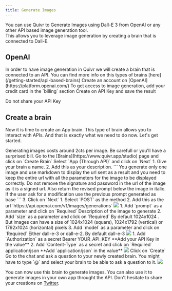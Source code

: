 ---
title: Generate Images
---

You can use Quivr to Generate Images using Dall-E 3 from OpenAI or any other API based image generation tool.  
This allows you to leverage image generation by creating a brain that is connected to Dall-E.

## OpenAI

<Info>
  In order to have image generation in Quivr we will create a brain that is
  connected to an API. You can find more info on this types of brains
  [here](/getting-started/api-based-brains)
</Info>

<Steps>
  <Step title="Create OpenAI Account">
    Create an account on [OpenAI](https://platform.openai.com/)
  </Step>
  <Step title="Credit Card">
    To get access to image generation, add your credit card in the `billing`
    section
  </Step>
  <Step title="Create API Key">Create on API Key and save the result</Step>
</Steps>

<Warning>Do not share your API Key</Warning>

## Create a brain

Now it is time to create an App brain. This type of brain allows you to interact with APIs. And that is exactly what we need to do now. Let's get started.

<Warning>
  Generating images costs around 2cts per image. Be carefull or you'll have a
  surprised bill.
</Warning>

<Steps>
  <Step title="Create a new Brain">
    Go to the [Brains](https://www.quivr.app/studio) page and click on `Create
    Brain`
  </Step>
  <Step title="Choose App Brain">
    Select `App (Through API)` and click on `Next`
  </Step>
  <Step title="Name & Prompt">
    1. Give your brain a name. 2. Add this as your description. ``` You generate
    only one image and use markdown to display the url sent as a result and you
    need to keep the entire url with all the parameters for the image to be
    displayed correctly. Do not remove the signature and password in the url of
    the image as it is a signed url. Also return the revised prompt below the
    image in italic. If the user ask for a modification use the previous prompt
    generated as base ``` 3. Click on `Next`
  </Step>
  <Step title="URL">
    1. Select `POST` as the method 2. Add this as the url
    `https://api.openai.com/v1/images/generations`
    <img src="/images/openai-brain-url.png" />
  </Step>
  <Step title="Parameters">
    1. Add `prompt` as a parameter and click on `Required`
    <ParamField path="prompt" type="string">
      Description of the image to generate
    </ParamField>
    2. Add `size` as a parameter and click on `Required`
    <ParamField path="size" type="string">
      By default 1024x1024 . But images can have a size of 1024x1024 (square),
      1024x1792 (vertical) or 1792x1024 (horizontal) pixels
    </ParamField>
    3. Add `model` as a parameter and click on `Required`
    <ParamField path="model" type="string">
      Either dall-e-3 or dall-e-2. By default dall-e-3
    </ParamField>
    <img src="/images/openai-brain-params.png" />
  </Step>
  <Step title="Secrets">
    1. Add `Authorization` as a secret
    <ParamField path="Authorization" type="string">
      Bearer YOUR_API_KEY
    </ParamField>
    **Add your API Key in the value** 2. Add `Content-Type` as a secret and
    click on `Required`
    <ParamField path="Content-Type" type="string">
      application/json
    </ParamField>
    **Add `application/json` in the value**
    <img src="/images/openai-brain-secrets.png" />
  </Step>
  <Step title="Create">Click on `Create`</Step>
  <Step title="Generate your image">
    Go to the chat and ask a question to your newly created brain.
    <Tip>
      You might have to type `@` and select your brain to be able to ask a
      question to it.
    </Tip>
    <img src="/images/openai-brain-chat.png" />
  </Step>
</Steps>

You can now use this brain to generate images. You can also use it to generate images in your own app throught the API.
Don't hesitate to share your creations on [Twitter](https://twitter.com/quivr_brain).

<Snippet file="commercial.mdx" />
